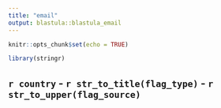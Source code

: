 ```yaml
---
title: "email"
output: blastula::blastula_email
---
```


```r
knitr::opts_chunk$set(echo = TRUE)

library(stringr)
```

## `r country` - `r str_to_title(flag_type)` - `r str_to_upper(flag_source)`

